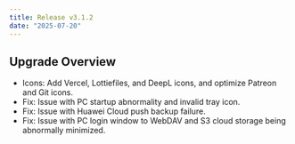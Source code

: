 ```yaml
---
title: Release v3.1.2
date: "2025-07-20"
---
```


## Upgrade Overview

* Icons: Add Vercel, Lottiefiles, and DeepL icons, and optimize Patreon and Git icons.
* Fix: Issue with PC startup abnormality and invalid tray icon.
* Fix: Issue with Huawei Cloud push backup failure.
* Fix: Issue with PC login window to WebDAV and S3 cloud storage being abnormally minimized.
